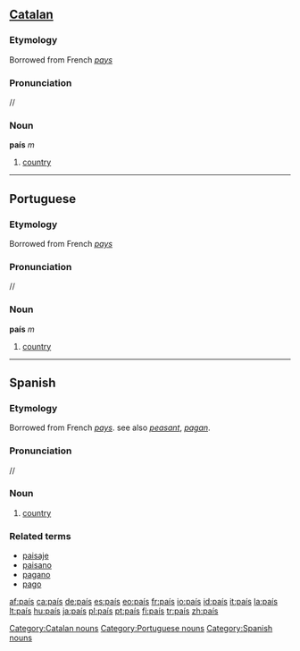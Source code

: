 {{see|pais}}
==[[Catalan]]==

===Etymology===
Borrowed from French ''[[pays]]''

===Pronunciation===
/{{IPAchar|paˈis}}/

===Noun===
'''país''' ''m''

# [[country]]

[[Category:Catalan nouns]]

----

==Portuguese==

===Etymology===
Borrowed from French ''[[pays]]''

===Pronunciation===
/{{IPAchar|paˈis}}/

===Noun===
'''país''' ''m''

# [[country]]

[[Category:Portuguese nouns]]

----

==Spanish==

===Etymology===
Borrowed from French ''[[pays]]''. see also ''[[peasant]]'', ''[[pagan]]''.

===Pronunciation===
/{{IPAchar|paˈis}}/

===Noun===
{{es-noun-m|pl=países}}

# [[country]]

===Related terms===
*[[paisaje]]
*[[paisano]]
*[[pagano]]
*[[pago]]

[[Category:Spanish nouns]]

[[af:país]]
[[ca:país]]
[[de:país]]
[[es:país]]
[[eo:país]]
[[fr:país]]
[[io:país]]
[[id:país]]
[[it:país]]
[[la:país]]
[[lt:país]]
[[hu:país]]
[[ja:país]]
[[pl:país]]
[[pt:país]]
[[fi:país]]
[[tr:país]]
[[zh:país]]